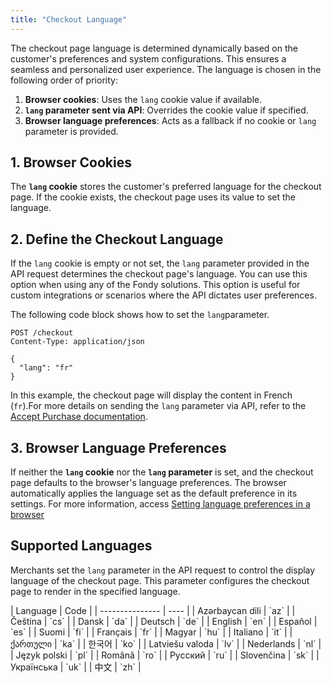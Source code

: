 ```yaml
---
title: "Checkout Language"
---
```





The checkout page language is determined dynamically based on the customer's preferences and system configurations. This ensures a seamless and personalized user experience. The language is chosen in the following order of priority:

1. **Browser cookies**: Uses the `lang` cookie value if available.
2. **`lang` parameter sent via API**: Overrides the cookie value if specified.
3. **Browser language preferences**: Acts as a fallback if no cookie or `lang` parameter is provided.

## 1. Browser Cookies

The **`lang` cookie** stores the customer's preferred language for the checkout page. If the cookie exists, the checkout page uses its value to set the language.

## 2. Define the Checkout Language

If the `lang` cookie is empty or not set, the `lang` parameter provided in the API request determines the checkout page's language. You can use this option when using any of the Fondy solutions. This option is useful for custom integrations or scenarios where the API dictates user preferences.

The following code block shows how to set the `lang`parameter.

```http 
POST /checkout
Content-Type: application/json

{
  "lang": "fr"
}
```

In this example, the checkout page will display the content in French (`fr`).For more details on sending the `lang` parameter via API, refer to the [Accept Purchase documentation](/reference/gateway/accept-purchase-fondy-checkout).

## 3. Browser Language Preferences

If neither the **`lang` cookie** nor the **`lang` parameter** is set, and the checkout page defaults to the browser's language preferences. The browser automatically applies the language set as the default preference in its settings. For more information, access [Setting language preferences in a browser](https://www.w3.org/International/questions/qa-lang-priorities.en)

## Supported Languages

Merchants set the `lang` parameter in the API request to control the display language of the checkout page. This parameter configures the checkout page to render in the specified language.

<Accordion title="Supported Languages">
| Language        | Code |
| --------------- | ---- |
| Azərbaycan dili | `az` |
| Čeština         | `cs` |
| Dansk           | `da` |
| Deutsch         | `de` |
| English         | `en` |
| Español         | `es` |
| Suomi           | `fi` |
| Français        | `fr` |
| Magyar          | `hu` |
| Italiano        | `it` |
| ქართული         | `ka` |
| 한국어             | `ko` |
| Latviešu valoda | `lv` |
| Nederlands      | `nl` |
| Język polski    | `pl` |
| Română          | `ro` |
| Русский         | `ru` |
| Slovenčina      | `sk` |
| Українська      | `uk` |
| 中文              | `zh` |
</Accordion>
